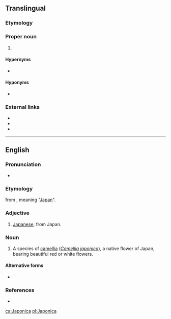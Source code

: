 {{also|japonica}}
==Translingual==
{{rfi|lang=mul}}
===Etymology===
{{rfelite|mul}}
===Proper noun===
{{taxoninfl|i=1|g=f}}

# {{taxon|genus|family|Lycaenidae|}}

====Hypernyms====
* {{sense|genus}} {{Lycaenidae Hypernyms}}

====Hyponyms====
* {{sense|genus}}

===External links===
* {{pedia|i=1}}
* {{specieslite|i=1}}
* {{comcatlite|i=1}}

----
==English==

===Pronunciation===
* {{a|US}} {{IPA|/dʒə.ˈpɑn.ɪ.ˌkə/|lang=en}}

===Etymology===
{{etyl|NL.|en}} from {{m|la|Japonia}}, meaning "[[Japan]]".

===Adjective===
{{en-adj|-}}

# [[Japanese]], from Japan.

===Noun===
{{en-noun|-}}

# {{lb|en|dated}} A species of [[camellia]] (''[[Camellia japonica]]''), a native flower of Japan, bearing beautiful red or white flowers.

====Alternative forms====
* {{l|en|japonica}}

===References===
* {{R:Webster 1913}}

[[ca:Japonica]]
[[pl:Japonica]]